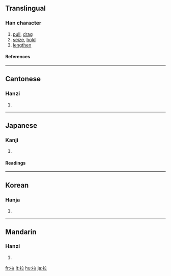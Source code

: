 ==Translingual==
===Han character===
{{Han char|rn=64|rad=手|as=05|sn=8|four=5001<sub>8</sub>|canj=手卜廿 (QYT)}}
# [[pull]], [[drag]]
# [[seize]], [[hold]]
# [[lengthen]]
====References====
{{Han ref|kx=0425.010|dkj=11946|dj=0773.050|hdz=31857.030|uh=62C9|ud=25289|bh=A9D4|bd=43476}}
----
==Cantonese==
===Hanzi===
{{yue-hanzi|jyut=|y=laai1}}
# {{defn|Cantonese}}
----
==Japanese==
===Kanji===
{{ja-kanji|grade=|rs=手05}}
# {{defn|Japanese}} 
====Readings====
{{ja-readings|on=[[らつ]] (ratsu), [[ろう]] (rō)|kun=[[くだく]] (kudaku)}}
----
==Korean==
===Hanja===
{{ko-hanja|hangeul=랍>납|eumhun=|rv=rap>nap|mr=rap>nap|y=lap>nap}}
# {{defn|Korean}}
----
==Mandarin==
===Hanzi===
{{cmn-hanzi|pin=[[lā]] ([[la1]]), [[lá]] ([[la2]]), [[lǎ]] ([[la3]]), [[là]] ([[la4]])|wg=la<sup>1</sup>, la<sup>2</sup>, la<sup>3</sup>, la<sup>4</sup>}}
# {{defn|Mandarin}}

[[fr:拉]]
[[lt:拉]]
[[hu:拉]]
[[ja:拉]]